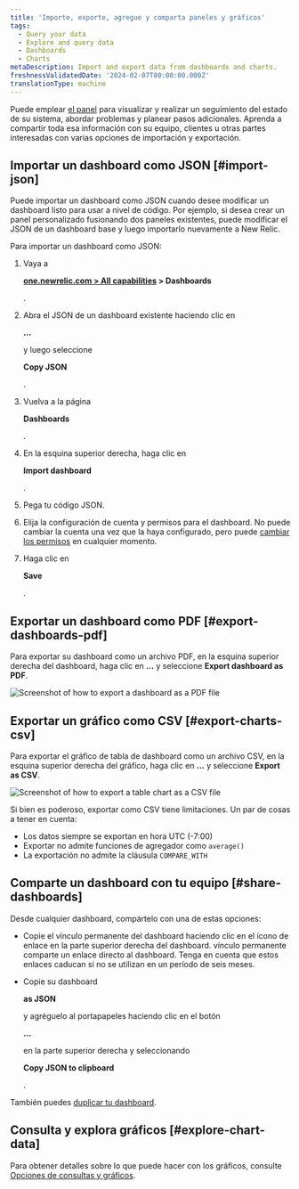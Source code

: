 ```yaml
---
title: 'Importe, exporte, agregue y comparta paneles y gráficos'
tags:
  - Query your data
  - Explore and query data
  - Dashboards
  - Charts
metaDescription: Import and export data from dashboards and charts.
freshnessValidatedDate: '2024-02-07T00:00:00.000Z'
translationType: machine
---
```




Puede emplear [el panel](/docs/query-your-data/explore-query-data/dashboards/introduction-dashboards/) para visualizar y realizar un seguimiento del estado de su sistema, abordar problemas y planear pasos adicionales. Aprenda a compartir toda esa información con su equipo, clientes u otras partes interesadas con varias opciones de importación y exportación.

## Importar un dashboard como JSON [#import-json]

Puede importar un dashboard como JSON cuando desee modificar un dashboard listo para usar a nivel de código. Por ejemplo, si desea crear un panel personalizado fusionando dos paneles existentes, puede modificar el JSON de un dashboard base y luego importarlo nuevamente a New Relic.

Para importar un dashboard como JSON:

1. Vaya a

   <DNT>**[one.newrelic.com > All capabilities](https://one.newrelic.com/all-capabilities) > Dashboards**</DNT>

   .

2. Abra el JSON de un dashboard existente haciendo clic en

   <DNT>**...**</DNT>

   y luego seleccione

   <DNT>**Copy JSON**</DNT>

   .

3. Vuelva a la página

   <DNT>**Dashboards**</DNT>

   .

4. En la esquina superior derecha, haga clic en

   <DNT>**Import dashboard**</DNT>

   .

5. Pega tu código JSON.

6. Elija la configuración de cuenta y permisos para el dashboard. No puede cambiar la cuenta una vez que la haya configurado, pero puede [cambiar los permisos](/docs/query-your-data/explore-query-data/dashboards/manage-your-dashboard/#dash-settings) en cualquier momento.

7. Haga clic en

   <DNT>**Save**</DNT>

   .

## Exportar un dashboard como PDF [#export-dashboards-pdf]

Para exportar su dashboard como un archivo PDF, en la esquina superior derecha del dashboard, haga clic en <DNT>**...**</DNT> y seleccione <DNT>**Export dashboard as PDF**</DNT>.

<img
  title="Export dashboard as PDF"
  alt="Screenshot of how to export a dashboard as a PDF file"
  src={dashboardsExportPdf}
/>

## Exportar un gráfico como CSV [#export-charts-csv]

Para exportar el gráfico de tabla de dashboard como un archivo CSV, en la esquina superior derecha del gráfico, haga clic en <DNT>**...**</DNT> y seleccione <DNT>**Export as CSV**</DNT>.

<img
  title="Export chart as CSV"
  alt="Screenshot of how to export a table chart as a CSV file"
  src={dashboardsExportCsv}
/>

Si bien es poderoso, exportar como CSV tiene limitaciones. Un par de cosas a tener en cuenta:

* Los datos siempre se exportan en hora UTC (-7:00)
* Exportar no admite funciones de agregador como `average()`
* La exportación no admite la cláusula `COMPARE_WITH`

## Comparte un dashboard con tu equipo [#share-dashboards]

Desde cualquier dashboard, compártelo con una de estas opciones:

* Copie el vínculo permanente del dashboard haciendo clic en el ícono de enlace en la parte superior derecha del dashboard. vínculo permanente comparte un enlace directo al dashboard. Tenga en cuenta que estos enlaces caducan si no se utilizan en un período de seis meses.

* Copie su dashboard

  <DNT>**as JSON**</DNT>

  y agréguelo al portapapeles haciendo clic en el botón

  <DNT>**...**</DNT>

  en la parte superior derecha y seleccionando

  <DNT>**Copy JSON to clipboard**</DNT>

  .

También puedes [duplicar tu dashboard](/docs/query-your-data/explore-query-data/dashboards/introduction-dashboards/#dashboards-clone).

## Consulta y explora gráficos [#explore-chart-data]

Para obtener detalles sobre lo que puede hacer con los gráficos, consulte [Opciones de consultas y gráficos](/docs/new-relic-solutions/new-relic-one/ui-data/basic-ui-features/#data-analysis).